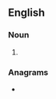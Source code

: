 {{also|ice-cap|ice cap}}
==English==

===Noun===
{{en-noun}}

# {{alternative form of|en|ice cap}}

===Anagrams===
* {{anagrams|en|a=acceip|ipecac}}